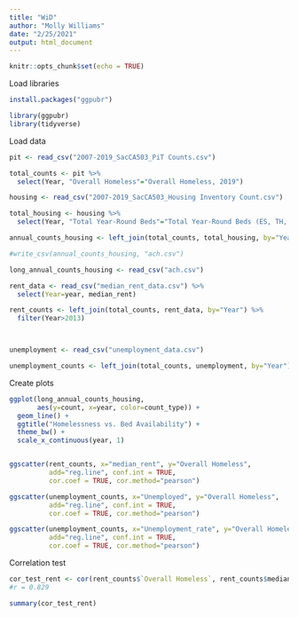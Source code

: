 ```yaml
---
title: "WiD"
author: "Molly Williams"
date: "2/25/2021"
output: html_document
---
```


```r
knitr::opts_chunk$set(echo = TRUE)
```


Load libraries 
```r
install.packages("ggpubr")

library(ggpubr)
library(tidyverse)


```

Load data
```r

pit <- read_csv("2007-2019_SacCA503_PiT Counts.csv")

total_counts <- pit %>% 
  select(Year, "Overall Homeless"="Overall Homeless, 2019")

housing <- read_csv("2007-2019_SacCA503_Housing Inventory Count.csv")

total_housing <- housing %>% 
  select(Year, "Total Year-Round Beds"="Total Year-Round Beds (ES, TH, SH)")

annual_counts_housing <- left_join(total_counts, total_housing, by="Year")

#write_csv(annual_counts_housing, "ach.csv")

long_annual_counts_housing <- read_csv("ach.csv")

rent_data <- read_csv("median_rent_data.csv") %>% 
  select(Year=year, median_rent)

rent_counts <- left_join(total_counts, rent_data, by="Year") %>%
  filter(Year>2013)



unemployment <- read_csv("unemployment_data.csv")

unemployment_counts <- left_join(total_counts, unemployment, by="Year")

```


Create plots

```r

ggplot(long_annual_counts_housing,
       aes(y=count, x=year, color=count_type)) + 
  geom_line() +
  ggtitle("Homelessness vs. Bed Availability") +
  theme_bw() + 
  scale_x_continuous(year, 1)


ggscatter(rent_counts, x="median_rent", y="Overall Homeless",
          add="reg.line", conf.int = TRUE,
          cor.coef = TRUE, cor.method="pearson")

ggscatter(unemployment_counts, x="Unemployed", y="Overall Homeless",
          add="reg.line", conf.int = TRUE,
          cor.coef = TRUE, cor.method="pearson")

ggscatter(unemployment_counts, x="Unemployment_rate", y="Overall Homeless",
          add="reg.line", conf.int = TRUE,
          cor.coef = TRUE, cor.method="pearson")

```


Correlation test

```r

cor_test_rent <- cor(rent_counts$`Overall Homeless`, rent_counts$median_rent, method = c("pearson"))
#r = 0.829

summary(cor_test_rent)

```

